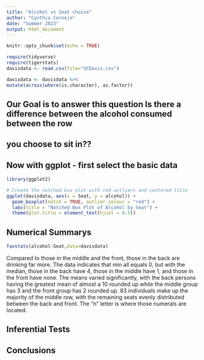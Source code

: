 ```yaml
---
title: "Alcohol vs Seat choice"
author: "Cynthia Cornejo"
date: "Summer 2023"
output: html_document
---
```


```r
knitr::opts_chunk$set(echo = TRUE)
```

```r
require(tidyverse)
require(tigerstats)
davisdata <- read.csv(file="UCDavis.csv")
```

```r
davisdata <- davisdata %>%
mutate(across(where(is.character), as.factor))
```

## Our Goal is to answer this question Is there a difference between the alcohol consumed between the row
## you choose to sit in??

## Now with ggplot - first select the basic data

```r
library(ggplot2)

# Create the notched box plot with red outliers and centered title
ggplot(davisdata, aes(x = Seat, y = alcohol)) +
  geom_boxplot(notch = TRUE, outlier.colour = "red") +
  labs(title = "Notched Box Plot of Alcohol by Seat") +
  theme(plot.title = element_text(hjust = 0.5))

```



## Numerical Summarys 

```r
favstats(alcohol~Seat,data=davisdata)
```

Compared to those in the middle and the front, those in the back are drinking far more. The data indicates that min all equals 0, but with the median, those in the back have 4, those in the middle have 1, and those in the front have none. The means varied significantly, with the back persons having the greatest mean of almost a 10 rounded up while the middle group has 3 and the front group has 2 rounded up. 83 individuals make up the majority of the middle row, with the remaining seats evenly distributed between the back and front. The "n" letter is where those numerals are located. 

## Inferential Tests

## Conclusions


